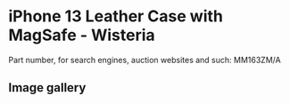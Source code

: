 # iPhone 13 Leather Case with MagSafe - Wisteria

Part number, for search engines, auction websites and such: MM163ZM/A

## Image gallery

<div style={{ width: "768px" }}>
  <GalleryComponent
    images={[
      {
        original: "/everysource/MM163",
        thumbnail: "/everypreview/MM163",
      },
      {
        original: "/everysource/MM163_AV1",
        thumbnail: "/everypreview/MM163_AV1",
      },
      {
        original: "/everysource/MM163_AV2",
        thumbnail: "/everypreview/MM163_AV2",
      },
      {
        original: "/everysource/MM163_AV3",
        thumbnail: "/everypreview/MM163_AV3",
      },
      {
        original: "/everysource/MM163_AV4",
        thumbnail: "/everypreview/MM163_AV4",
      },
      {
        original: "/everysource/MM163_AV5",
        thumbnail: "/everypreview/MM163_AV5",
      },
      {
        original: "/everysource/MM163_AV6",
        thumbnail: "/everypreview/MM163_AV6",
      },
      {
        original: "/everysource/MM163_AV7",
        thumbnail: "/everypreview/MM163_AV7",
      }
    ]}
  />
</div>